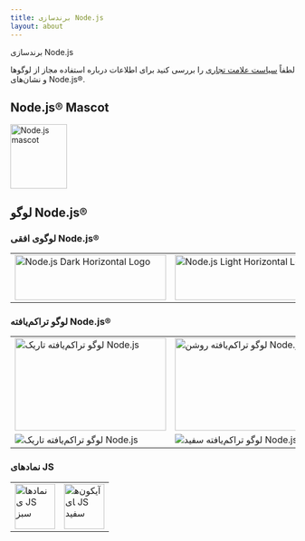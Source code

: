```yaml
---
title: برندسازی Node.js
layout: about
---
```


برندسازی Node.js

لطفاً [سیاست علامت تجاری](https://trademark-policy.openjsf.org/) را بررسی کنید برای اطلاعات درباره استفاده مجاز از لوگوها و نشان‌های Node.js®‎.

## Node.js® Mascot

<img alt="Node.js mascot" src="/static/images/node-mascot.svg" className="w-[100px]" width="100" height="114" />

## لوگو Node.js®‎

### لوگوی افقی Node.js®‎

<table>
<tr>
  <td>
    <img alt="Node.js Dark Horizontal Logo" src="/static/logos/nodejsDark.svg" className="h-[80px] w-[267px]" width="267" height="80" />
  </td>

  <td>
    <img alt="Node.js Light Horizontal Logo" src="/static/logos/nodejsLight.svg" className="h-[80px] w-[267px] bg-neutral-950 p-2 dark:bg-transparent" width="267" height="80" />
  </td>
</tr>
</table>

### لوگو تراکم‌یافته Node.js®‎

<table>
<tr>
  <td>
    <img alt="لوگو تراکم‌یافته تاریک Node.js" src="/static/logos/nodejsStackedDark.svg" className="h-[164px] w-[267px]" width="267" height="164" />
  </td>

  <td>
    <img alt="لوگو تراکم‌یافته روشن Node.js" src="/static/logos/nodejsStackedLight.svg" className="h-[164px] w-[267px] rounded bg-neutral-950 p-2 dark:bg-transparent" width="267" height="164" />
  </td>
</tr>

<tr>
  <td>
    <img alt="لوگو تراکم‌یافته تاریک Node.js" src="/static/logos/nodejsStackedBlack.svg" />
  </td>

  <td>
    <img alt="لوگو تراکم‌یافته سفید Node.js" src="/static/logos/nodejsStackedWhite.svg" className="rounded bg-neutral-950 p-2 dark:bg-transparent" />
  </td>
</tr>
</table>

### نمادهای JS

<table>
<tr>
  <td>
    <img alt="نمادهای JS سبز" src="/static/logos/jsIconGreen.svg" className="height-[80px] mx-auto w-[71px]" width="71" height="80" />
  </td>

  <td>
    <img alt="آیکون‌های JS سفید" src="/static/logos/jsIconWhite.svg" className="height-[80px] mx-auto w-[71px] rounded bg-neutral-950 p-2 dark:bg-transparent" width="71" height="80" />
  </td>
</tr>
</table>
